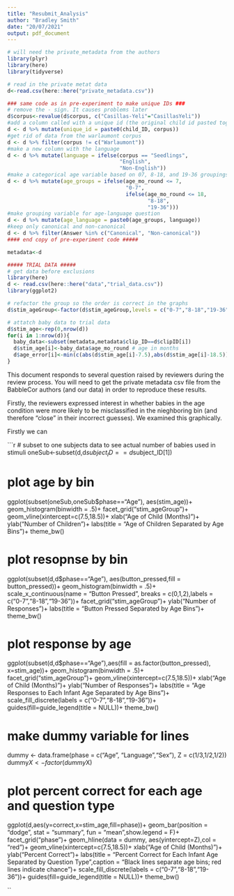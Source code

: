 ```yaml
---
title: "Resubmit_Analysis"
author: "Bradley Smith"
date: "20/07/2021"
output: pdf_document
---
```


```r
# will need the private_metadata from the authors
library(plyr)
library(here)
library(tidyverse)

# read in the private metat data
d<-read.csv(here::here("private_metadata.csv"))

### same code as in pre-experiment to make unique IDs ###
# remove the - sign. It causes problems later
d$corpus<-revalue(d$corpus, c("Casillas-Yeli"="CasillasYeli"))
#add a column called with a unique id (the original child id pasted together with the corpus)
d <- d %>% mutate(unique_id = paste0(child_ID, corpus))
#get rid of data from the warlaumont corpus
d <- d %>% filter(corpus != c("Warlaumont"))
#make a new column with the language
d <- d %>% mutate(language = ifelse(corpus == "Seedlings",
                                    "English",
                                    "Non-English"))
#make a categorical age variable based on 07, 8-18, and 19-36 groupings
d <- d %>% mutate(age_groups = ifelse(age_mo_round <= 7,
                                      "0-7",
                                      ifelse(age_mo_round <= 18,
                                             "8-18",
                                             "19-36")))
#make grouping variable for age-language question
d <- d %>% mutate(age_language = paste0(age_groups, language))
#keep only canonical and non-canonical
d <- d %>% filter(Answer %in% c("Canonical", "Non-canonical"))
#### end copy of pre-experiment code #####

metadata<-d

##### TRIAL DATA #####
# get data before exclusions
library(here)
d <- read.csv(here::here("data","trial_data.csv"))
library(ggplot2)

# refactor the group so the order is correct in the graphs
d$stim_ageGroup<-factor(d$stim_ageGroup,levels = c("0-7","8-18","19-36"))

# attatch baby data to trial data
d$stim_age<-rep(0,nrow(d))
for(i in 1:nrow(d)){
  baby_data<-subset(metadata,metadata$clip_ID==d$clipID[i])
  d$stim_age[i]<-baby_data$age_mo_round # age in months
  d$age_error[i]<-min(c(abs(d$stim_age[i]-7.5),abs(d$stim_age[i]-18.5))) #absolute difference between age and closest cut off
}
```

This document responds to several question raised by reviewers during the review process. You will need to get the private metadata csv file from the BabbleCor authors (and our data) in order to reproduce these results.


Firstly, the reviewers expressed interest in whether babies in the age condition were more likely to be misclassified in the nieghboring bin (and therefore "close" in their incorrect guesses). We examined this graphically.

Firstly we can 

```r
# subset to one subjects data to see actual number of babies used in stimuli
oneSub<-subset(d,d$subject_ID==d$subject_ID[1])

# plot age by bin
ggplot(subset(oneSub,oneSub$phase=="Age"), aes(stim_age))+
  geom_histogram(binwidth = .5)+
  facet_grid("stim_ageGroup")+
  geom_vline(xintercept=c(7.5,18.5))+
  xlab("Age of Child (Months)")+
  ylab("Number of Children")+
  labs(title = "Age of Children Separated by Age Bins")+
  theme_bw()

# plot resopnse by bin
ggplot(subset(d,d$phase=="Age"), aes(button_pressed,fill = button_pressed))+
  geom_histogram(binwidth = .5)+
  scale_x_continuous(name = "Button Pressed", breaks = c(0,1,2),labels = c("0-7","8-18","19-36"))+
  facet_grid("stim_ageGroup")+
  ylab("Number of Responses")+
  labs(title = "Button Pressed Separated by Age Bins")+
  theme_bw()

# plot response by age
ggplot(subset(d,d$phase=="Age"),aes(fill = as.factor(button_pressed), x=stim_age))+
  geom_histogram(binwidth = .5)+
  facet_grid("stim_ageGroup")+
  geom_vline(xintercept=c(7.5,18.5))+
  xlab("Age of Child (Months)")+
  ylab("Number of Responses")+
  labs(title = "Age Responses to Each Infant Age Separated by Age Bins")+
  scale_fill_discrete(labels = c("0-7","8-18","19-36"))+
  guides(fill=guide_legend(title = NULL))+
  theme_bw()

# make dummy variable for lines
dummy <- data.frame(phase = c("Age", "Language","Sex"), Z = c(1/3,1/2,1/2))
dummy$X<-factor(dummy$X)

# plot percent correct for each age and question type
ggplot(d,aes(y=correct,x=stim_age,fill=phase))+
  geom_bar(position = "dodge", stat = "summary", fun = "mean",show.legend = F)+
  facet_grid("phase")+
  geom_hline(data = dummy, aes(yintercept=Z),col = "red")+
  geom_vline(xintercept=c(7.5,18.5))+
  xlab("Age of Child (Months)")+
  ylab("Percent Correct")+
  labs(title = "Percent Correct for Each Infant Age Separated by Question Type",caption = "Black lines separate age bins; red lines indicate chance")+
  scale_fill_discrete(labels = c("0-7","8-18","19-36"))+
  guides(fill=guide_legend(title = NULL))+
  theme_bw()

``